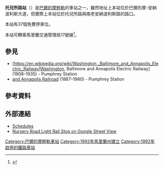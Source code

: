 {{Infobox station
| style=MTA Maryland Light Rail
| name=托兒所路<br />{{lang|en|Nursery Road}}
| type= [[巴爾的摩輕軌|巴爾的摩輕軌]]車站
| image= Nursery Road station.jpg
| image_caption=2018年8月托兒所路站
| address=[[馬里蘭州|馬里蘭州]]{{link-en|龐弗里 (馬里蘭州)|Pumphrey, Maryland|龐弗里}}{{link-en|馬里蘭州道648號|Maryland Route 648|巴爾的摩-安納波利斯林蔭路}}6825號
| coordinates={{coord|39.22175|N|76.64129|W|type:railwaystation_region:US-MD|display=inline,title}}
| line=[[巴爾的摩輕軌|巴爾的摩輕軌]]
| other={{bus icon}} {{link-en|MTA馬里蘭17號線|Route 17 (MTA Maryland)|17}}
| platform=2個[[側式月台|側式月台]]
| tracks=2條
| parking=37個免費停車位
| bicycle=
| passengers=
| pass_year=
| pass_percent=
| pass_system=
| opened=1992年
| rebuilt=
| ADA=
| code=
| owned={{link-en|馬里蘭交通管理局|Maryland Transit Administration}}
| zone=
| services=
{{s-rail|title=巴爾的摩輕軌}}
{{S-inop|[[北林西肯站|北林西肯站]]}}
{{s-line|巴爾的摩華盛頓國際機場支線||#00B8E6}}
{{S-inop|[[巴爾的摩高地站|巴爾的摩高地站]]}}
{{new system|}}
{{S-inop|[[北林西肯站|北林西肯站]]}}
{{s-line|格蘭伯尼支線||#FFFF00}}
{{S-inop|[[巴爾的摩高地站|巴爾的摩高地站]]}}
}}

'''托兒所路站'''（{{lang-en|Nursery Road station}}）是[[巴爾的摩輕軌|巴爾的摩輕軌]]的車站之一，雖然地址上本站位於巴爾的摩-安納波利斯大道，但實際上本站位於托兒所路與南老安納波利斯路的路口。

本站有37個免費停車位。 

本站可轉乘馬里蘭交通管理局17號線<ref>{{cite web| url=http://www.mtamaryland.com/services/lightrail/parking/| title=Station list| deadurl=yes| archiveurl=https://web.archive.org/web/20080613204704/http://www.mtamaryland.com/services/lightrail/parking/| archivedate=2008-06-13| access-date=2014-03-24}}</ref>。

==參見==
* [https://en.wikipedia.org/wiki/Washington,_Baltimore_and_Annapolis_Electric_Railway|Washington, Baltimore and Annapolis Electric Railway]{{dead link|date=2018年4月 |bot=InternetArchiveBot |fix-attempted=yes }} (1908–1935) - Pumphrey Station
* [https://en.wikipedia.org/wiki/Baltimore_and_Annapolis_Railroad|Baltimore and Annapolis Railroad]{{dead link|date=2018年4月 |bot=InternetArchiveBot |fix-attempted=yes }} (1887–1980) - Pumphrey Station

==參考資料==
{{reflist}}

==外部連結==
*[https://web.archive.org/web/20080702112220/http://mtamaryland.com/services/lightrail/schedule/ Schedules]
*[http://maps.google.com/maps?f=q&hl=en&geocode=&q=baltimore,+md&sll=-24.126702,151.787109&sspn=36.546995,60.46875&ie=UTF8&ll=39.221116,-76.641998&spn=0,359.970474&z=15&layer=c&cbll=39.221113,-76.64182&panoid=cVTu_PUmMPBYGX8upn-jvA&cbp=12,79.5051163766006,,0,12.040378130609214 Nursery Road Light Rail Stop on Google Street View]

{{巴爾的摩輕軌}}
[[Category:巴爾的摩輕軌車站|Category:巴爾的摩輕軌車站]]
[[Category:1992年馬里蘭州建立|Category:1992年馬里蘭州建立]]
[[Category:1992年啟用的鐵路車站|Category:1992年啟用的鐵路車站]]